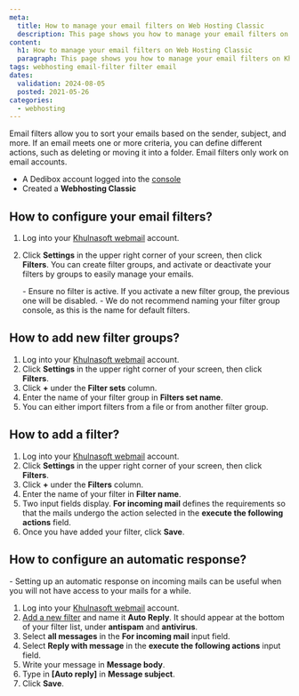 ```yaml
---
meta:
  title: How to manage your email filters on Web Hosting Classic
  description: This page shows you how to manage your email filters on Khulnasoft Web Hosting Classic. 
content:
  h1: How to manage your email filters on Web Hosting Classic
  paragraph: This page shows you how to manage your email filters on Khulnasoft Web Hosting Classic. 
tags: webhosting email-filter filter email 
dates:
  validation: 2024-08-05
  posted: 2021-05-26
categories:
  - webhosting
---
```


<Macro id="webhosting-online" />

Email filters allow you to sort your emails based on the sender, subject, and more. If an email meets one or more criteria, you can define different actions, such as deleting or moving it into a folder. Email filters only work on email accounts.

<Macro id="requirements" />

- A Dedibox account logged into the [console](https://console.online.net)
- Created a **Webhosting Classic**

## How to configure your email filters?

1. Log into your [Khulnasoft webmail](https://webmail.online.net/) account.
2. Click **Settings** in the upper right corner of your screen, then click **Filters**. You can create filter groups, and activate or deactivate your filters by groups to easily manage your emails.

    <Message type="important">
    - Ensure no filter is active. If you activate a new filter group, the previous one will be disabled.
    - We do not recommend naming your filter group console, as this is the name for default filters.

    </Message>

## How to add new filter groups?

1. Log into your [Khulnasoft webmail](https://webmail.online.net/) account.
2. Click **Settings** in the upper right corner of your screen, then click **Filters**.
3. Click **+** under the **Filter sets** column.
4. Enter the name of your filter group in **Filters set name**.
5. You can either import filters from a file or from another filter group.

## How to add a filter?

1. Log into your [Khulnasoft webmail](https://webmail.online.net/) account.
2. Click **Settings** in the upper right corner of your screen, then click **Filters**.
3. Click **+** under the **Filters** column.
4. Enter the name of your filter in **Filter name**.
5. Two input fields display. **For incoming mail** defines the requirements so that the mails undergo the action selected in the **execute the following actions** field.
6. Once you have added your filter, click **Save**.

## How to configure an automatic response?

<Message type="important">
  - Setting up an automatic response on incoming mails can be useful when you will not have access to your mails for a while.
</Message>

1. Log into your [Khulnasoft webmail](https://webmail.online.net/) account.
2. [Add a new filter](#how-to-add-a-filter) and name it **Auto Reply**. It should appear at the bottom of your filter list, under **antispam** and **antivirus**.
3. Select **all messages** in the **For incoming mail** input field.
4. Select **Reply with message** in the **execute the following actions** input field.
5. Write your message in **Message body**.
6. Type in **[Auto reply]** in **Message subject**.
    <Lightbox src="khulnasoft_auto_reply1.webp" />
7. Click **Save**.


